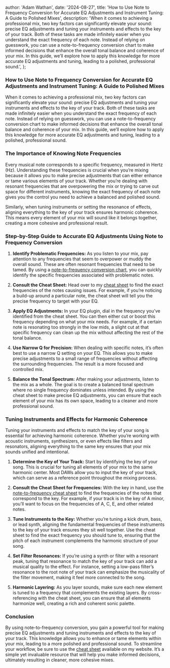 
  author: 'Adam Wathan',
  date: '2024-08-27',
  title:
    'How to Use Note to Frequency Conversion for Accurate EQ Adjustments and Instrument Tuning: A Guide to Polished Mixes',
  description:
    'When it comes to achieving a professional mix, two key factors can significantly elevate your sound: precise EQ adjustments and tuning your instruments and effects to the key of your track. Both of these tasks are made infinitely easier when you understand the exact frequency of each note. Instead of relying on guesswork, you can use a note-to-frequency conversion chart to make informed decisions that enhance the overall tonal balance and coherence of your mix. In this guide, we’ll explore how to apply this knowledge for more accurate EQ adjustments and tuning, leading to a polished, professional sound.',
};


### How to Use Note to Frequency Conversion for Accurate EQ Adjustments and Instrument Tuning: A Guide to Polished Mixes

When it comes to achieving a professional mix, two key factors can significantly elevate your sound: precise EQ adjustments and tuning your instruments and effects to the key of your track. Both of these tasks are made infinitely easier when you understand the exact frequency of each note. Instead of relying on guesswork, you can use a note-to-frequency conversion chart to make informed decisions that enhance the overall tonal balance and coherence of your mix. In this guide, we’ll explore how to apply this knowledge for more accurate EQ adjustments and tuning, leading to a polished, professional sound.

### The Importance of Knowing Note Frequencies

Every musical note corresponds to a specific frequency, measured in Hertz (Hz). Understanding these frequencies is crucial when you’re mixing because it allows you to make precise adjustments that can either enhance or tame various elements of your track. Whether you’re dealing with resonant frequencies that are overpowering the mix or trying to carve out space for different instruments, knowing the exact frequency of each note gives you the control you need to achieve a balanced and polished sound.

Similarly, when tuning instruments or setting the resonance of effects, aligning everything to the key of your track ensures harmonic coherence. This means every element of your mix will sound like it belongs together, creating a more cohesive and professional result.

### Step-by-Step Guide to Accurate EQ Adjustments Using Note to Frequency Conversion

1. **Identify Problematic Frequencies:**
   As you listen to your mix, pay attention to any frequencies that seem to overpower or muddy the overall sound. These are often resonant frequencies that need to be tamed. By using a [note-to-frequency conversion chart](../cheatsheet), you can quickly identify the specific frequencies associated with problematic notes.

2. **Consult the Cheat Sheet:**
   Head over to my [cheat sheet](../cheatsheet) to find the exact frequencies of the notes causing issues. For example, if you’re noticing a build-up around a particular note, the cheat sheet will tell you the precise frequency to target with your EQ.

3. **Apply EQ Adjustments:**
   In your EQ plugin, dial in the frequency you’ve identified from the cheat sheet. You can then either cut or boost this frequency depending on what your mix needs. For example, if a certain note is resonating too strongly in the low mids, a slight cut at that specific frequency can clean up the mix without affecting the rest of the tonal balance.

4. **Use Narrow Q for Precision:**
   When dealing with specific notes, it’s often best to use a narrow Q setting on your EQ. This allows you to make precise adjustments to a small range of frequencies without affecting the surrounding frequencies. The result is a more focused and controlled mix.

5. **Balance the Tonal Spectrum:**
   After making your adjustments, listen to the mix as a whole. The goal is to create a balanced tonal spectrum where no single frequency dominates unless intended. By using the cheat sheet to make precise EQ adjustments, you can ensure that each element of your mix has its own space, leading to a cleaner and more professional sound.

### Tuning Instruments and Effects for Harmonic Coherence

Tuning your instruments and effects to match the key of your song is essential for achieving harmonic coherence. Whether you’re working with acoustic instruments, synthesizers, or even effects like filters and resonators, aligning everything to the same key ensures that your mix sounds unified and intentional.

1. **Determine the Key of Your Track:**
   Start by identifying the key of your song. This is crucial for tuning all elements of your mix to the same harmonic center. Most DAWs allow you to input the key of your track, which can serve as a reference point throughout the mixing process.

2. **Consult the Cheat Sheet for Frequencies:**
   With the key in hand, use the [note-to-frequency cheat sheet](../cheatsheet) to find the frequencies of the notes that correspond to the key. For example, if your track is in the key of A minor, you’ll want to focus on the frequencies of A, C, E, and other related notes.

3. **Tune Instruments to the Key:**
   Whether you’re tuning a kick drum, bass, or lead synth, aligning the fundamental frequencies of these instruments to the key of your track ensures they sit well together. Use the cheat sheet to find the exact frequency you should tune to, ensuring that the pitch of each instrument complements the harmonic structure of your song.

4. **Set Filter Resonances:**
   If you’re using a synth or filter with a resonant peak, tuning that resonance to match the key of your track can add a musical quality to the effect. For instance, setting a low-pass filter’s resonance to the root note of your track can emphasize the musicality of the filter movement, making it feel more connected to the song.

5. **Harmonic Layering:**
   As you layer sounds, make sure each new element is tuned to a frequency that complements the existing layers. By cross-referencing with the cheat sheet, you can ensure that all elements harmonize well, creating a rich and coherent sonic palette.

### Conclusion

By using note-to-frequency conversion, you gain a powerful tool for making precise EQ adjustments and tuning instruments and effects to the key of your track. This knowledge allows you to enhance or tame elements within your mix, leading to a more polished and professional sound. To streamline your workflow, be sure to use the [cheat sheet](../cheatsheet) available on my website. It’s a simple yet invaluable resource that will help you make informed decisions, ultimately resulting in cleaner, more cohesive mixes.
